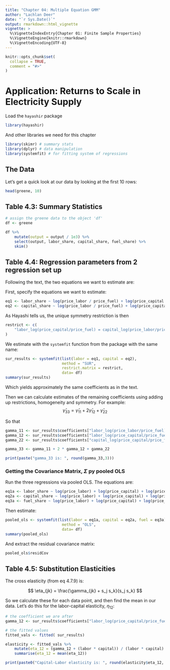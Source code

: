 ```yaml
---
title: "Chapter 04: Multiple Equation GMM"
author: "Lachlan Deer"
date: "`r Sys.Date()`"
output: rmarkdown::html_vignette
vignette: >
  %\VignetteIndexEntry{Chapter 01: Finite Sample Properties}
  %\VignetteEngine{knitr::rmarkdown}
  %\VignetteEncoding{UTF-8}
---
```


```r
knitr::opts_chunk$set(
  collapse = TRUE,
  comment = "#>"
)
```

# Application: Returns to Scale in Electricity Supply 

Load the `hayashir` package
```r
library(hayashir)
```

And other libraries we need for this chapter
```r
library(skimr) # summary stats
library(dplyr) # data manipulation
library(systemfit) # for fitting system of regressions
```

## The Data

Let's get a quick look at our data by looking at the first 10 rows:

```r
head(greene, 10)
```

## Table 4.3: Summary Statistics

```r
# assign the greene data to the object 'df'
df <- greene

df %>%
    mutate(output = output / 1e3) %>%
    select(output, labor_share, capital_share, fuel_share) %>%
    skim()
```

## Table 4.4: Regression parameters from 2 regression set up

Following the text, the two equations we want to estimate are:

First, specify the equations we want to estimate:

```r
eq1 <- labor_share ~ log(price_labor / price_fuel) + log(price_capital / price_fuel) + log(output) 
eq2 <- capital_share ~ log(price_labor / price_fuel) + log(price_capital / price_fuel) + log(output)
```

As Hayashi tells us, the unique symmetry restriction is then
```r
restrict <- c(
    "labor_log(price_capital/price_fuel) = capital_log(price_labor/price_fuel)"
)
```

We estimate with the `systemfit` function from the package with the same name:

```r
sur_results <- systemfit(list(labor = eq1, capital = eq2), 
                         method = "SUR", 
                         restrict.matrix = restrict,
                         data= df)
summary(sur_results)
```

Which yields approximately the same coefficients as in the text.

Then we can calculate estimates of the remaining coefficients using adding up restrictions, homogeneity and symmetry.
For example:
$$
\hat{\gamma}_{33} = \hat{\gamma}_{11} + 2 \hat{\gamma}_{12} + \hat{\gamma}_{22}
$$

So that
```r
gamma_11 <- sur_results$coefficients["labor_log(price_labor/price_fuel)"]
gamma_12 <- sur_results$coefficients["labor_log(price_capital/price_fuel)"]
gamma_22 <- sur_results$coefficients["capital_log(price_capital/price_fuel)"]

gamma_33 <- gamma_11 + 2 * gamma_12 + gamma_22

print(paste("gamma_33 is: ", round(gamma_33,3)))
```

### Getting the Covariance Matrix, $\Sigma$ py pooled OLS

Run the three regressions via pooled OLS.
The equations are:

```r
eq1a <- labor_share ~ log(price_labor) + log(price_capital) + log(price_fuel) + log(output) 
eq2a <- capital_share ~ log(price_labor) + log(price_capital) + log(price_fuel) + log(output)
eq3a <- fuel_share ~ log(price_labor) + log(price_capital) + log(price_fuel) + log(output)
```

Then estimate:
```r
pooled_ols <- systemfit(list(labor = eq1a, capital = eq2a, fuel = eq3a), 
                         method = "OLS", 
                         data= df)
summary(pooled_ols)
```

And extract the residual covariance matrix:

```r
pooled_ols$residCov
```

## Table 4.5: Substitution Elasticities

The cross elasticity (from eq 4.7.9) is:

$$
\eta_{jk} = \frac{\gamma_{jk} + s_j s_k}{s_j s_k}
$$

So we calculate these for each data point, and then find the mean in our data.
Let's do this for the labor-capital elasticity, $\eta_{12}$:

```r
# the coefficient we are after
gamma_12 <- sur_results$coefficients["labor_log(price_capital/price_fuel)"]

# the fitted values
fitted_vals <- fitted( sur_results)

elasticity <- fitted_vals %>%
    mutate(eta_12 = (gamma_12 + (labor * capital)) / (labor * capital) ) %>%
    summarise(eta_12 = mean(eta_12)) 

print(paste0("Capital-Labor elasticity is: ", round(elasticity$eta_12, 2)))
```
